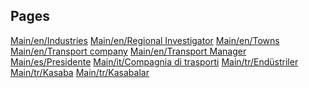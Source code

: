 
== Pages ==
[[Main/en/Industries]]
[[Main/en/Regional Investigator]]
[[Main/en/Towns]]
[[Main/en/Transport company]]
[[Main/en/Transport Manager]]
[[Main/es/Presidente]]
[[Main/it/Compagnia di trasporti]]
[[Main/tr/Endüstriler]]
[[Main/tr/Kasaba]]
[[Main/tr/Kasabalar]]
